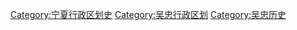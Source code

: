 [[Category:宁夏行政区划史|Category:宁夏行政区划史]]
[[Category:吴忠行政区划|Category:吴忠行政区划]]
[[Category:吴忠历史|Category:吴忠历史]]